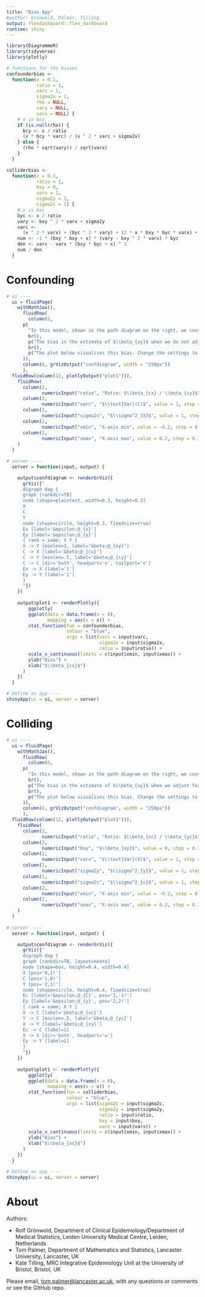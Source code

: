```yaml
---
title: "Bias App"
#author: Grönwold, Palmer, Tilling
output: flexdashboard::flex_dashboard
runtime: shiny
---
```


```r
library(DiagrammeR)
library(tidyverse)
library(plotly)
```

```r
# functions for the biases
confounderbias <-
  function(x = 0.1,
           ratio = 1,
           varc = 1,
           sigma2x = 1,
           rho = NULL,
           vary = NULL,
           varx = NULL) {
    # x is bcx
    if (is.null(rho)) {
      bcy <- x / ratio
      (x * bcy * varc) / (x ^ 2 * varc + sigma2x)
    } else {
      (rho * sqrt(vary)) / sqrt(varx)
    }
  }

colliderbias <-
  function(x = 0.1,
           ratio = 1,
           bxy = 0,
           varx = 1,
           sigma2y = 1,
           sigma2c = 1) {
    # x is bxc
    byc <- x / ratio
    vary <- bxy ^ 2 * varx + sigma2y
    varc <-
      (x ^ 2 * varx) + (byc ^ 2 * vary) + (2 * x * bxy * byc * varx) + sigma2c
    num <- -1 * (bxy * bxy + x) * (vary - bxy ^ 2 * varx) * byc
    den <- varc - varx * (bxy * byc + x) ^ 2
    num / den
  }
```

# Confounding {data-height=800}

```r
# ui ----
  ui = fluidPage(
    withMathJax(),
      fluidRow(
        column(6,
      p(
        "In this model, shown in the path diagram on the right, we consider the effect of omitting a confounder, $C$, from the regression of $Y$ on $X$."),
        br(),
        p("The bias in the estimate of $\\beta_{xy}$ when we do not adjust for $C$ is given by: $$\\text{Bias} = \\frac{\\beta_{cx}\\beta_{cy}\\text{Var}(C)}{\\beta_{cx}^2\\text{Var}(C) + \\sigma_{X}^2}$$"),
        br(),
        p("The plot below visualises this bias. Change the settings to explore how the bias changes."
      )),
      column(6, grVizOutput("confdiagram", width = "250px"))
      ),
  fluidRow(column(12, plotlyOutput("plot1"))),
    fluidRow(
      column(2,
             numericInput("ratio", "Ratio: $\\beta_{cx} / \\beta_{cy}$", value = 1, step = 0.1, width = "100px")),
      column(2,
             numericInput("varc", "$\\text{Var}(C)$", value = 1, step = 0.1, width = "100px", min = 1e-6)),
      column(2,
             numericInput("sigma2x", "$\\sigma^2_{X}$", value = 1, step = 0.1, width = "100px", min = 1e-6)),
      column(2,
             numericInput("xmin", "X-axis min", value = -0.2, step = 0.1, width = "100px")),
      column(2,
             numericInput("xmax", "X-axis max", value = 0.2, step = 0.1, width = "100px"))
    )
  )
  
# server ----
  server = function(input, output) {

    output$confdiagram <- renderGrViz({
      grViz({"
      digraph dag {
      graph [rankdir=TB]
      node [shape=plaintext, width=0.3, height=0.3]
      X 
      C 
      Y
      node [shape=circle, height=0.3, fixedsize=true]
      Ex [label='&epsilon;@_{x}']
      Ey [label='&epsilon;@_{y}']
      { rank = same; X Y }
      X -> Y [minlen=3, label='&beta;@_{xy}']
      C -> X [label='&beta;@_{cx}']
      C -> Y [minlen=.5, label='&beta;@_{cy}']
      C -> C [dir='both', headport='n', tailport='n']
      Ex -> X [label='1']
      Ey -> Y [label='1']
      }
      "})
    })
    
    output$plot1 <- renderPlotly({
        ggplotly(
        ggplot(data = data.frame(x = 0), 
               mapping = aes(x = x)) + 
        stat_function(fun = confounderbias, 
                      colour = "blue",
                      args = list(varc = input$varc,
                                  sigma2x = input$sigma2x,
                                  ratio = input$ratio)) +
        scale_x_continuous(limits = c(input$xmin, input$xmax)) + 
        ylab("Bias") + 
        xlab("$\\beta_{cx}$")
      )
    })
  }

# Define as app ----
shinyApp(ui = ui, server = server)
```

# Colliding

```r
# ui ----
  ui = fluidPage(
    withMathJax(),
      fluidRow(
        column(6,
      p(
        "In this model, shown in the path diagram on the right, we consider the effect of including a collider, $C$, in the regression of $Y$ on $X$ and $C$."),
        br(),
        p("The bias in the estimate of $\\beta_{xy}$ when we adjust for $C$ is given by: $$\\text{Bias} = -\\frac{(\\beta_{xy}\\beta_{yc} + \\beta_{xc})(\\text{Var}(Y)- \\beta_{xy}^2\\text{Var}(X))\\beta_{yc}}{\\text{Var}(C) - \\text{Var}(X)(\\beta_{xy}\\beta_{yc} + \\beta_{xc})^2}$$"),
        br(),
        p("The plot below visualises this bias. Change the settings to explore how the bias changes."
      )),
      column(6, grVizOutput("confdiagram", width = "250px"))
      ),
  fluidRow(column(12, plotlyOutput("plot1"))),
    fluidRow(
      column(2,
             numericInput("ratio", "Ratio: $\\beta_{xc} / \\beta_{yc}$", value = 1, step = 0.1, width = "100px")),
      column(2,
             numericInput("bxy", "$\\beta_{xy}$", value = 0, step = 0.1, width = "100px")),
      column(2,
             numericInput("varx", "$\\text{Var}(X)$", value = 1, step = 0.1, width = "100px", min = 1e-6)),
      column(1,
             numericInput("sigma2y", "$\\sigma^2_{y}$", value = 1, step = 0.1, width = "100px", min = 1e-6)),
      column(1,
             numericInput("sigma2c", "$\\sigma^2_{c}$", value = 1, step = 0.1, width = "100px", min = 1e-6)),
      column(2,
             numericInput("xmin", "X-axis min", value = -0.2, step = 0.1, width = "100px")),
      column(2,
             numericInput("xmax", "X-axis max", value = 0.2, step = 0.1, width = "100px"))
    )
  )
  
# server ----
  server = function(input, output) {

    output$confdiagram <- renderGrViz({
      grViz({"
      digraph dag {
      graph [rankdir=TB, layout=neato]
      node [shape=box, height=0.4, width=0.4]
      X [pos='0,1!']
      C [pos='1,0!']
      Y [pos='2,1!']
      node [shape=circle, height=0.4, fixedsize=true]
      Ec [label='&epsilon;@_{C}', pos='1,-1!']
      Ey [label='&epsilon;@_{y}', pos='2,2!']
      { rank = same; X Y }
      X -> C [label='&beta;@_{xc}']
      Y -> C [minlen=.5, label='&beta;@_{yc}']
      X -> Y [label='&beta;@_{xy}']
      Ec -> C [label=1]
      X -> X [dir='both', headport='w']
      Ey -> Y [label=1]
      }
      "})
    })
    
    output$plot1 <- renderPlotly({
        ggplotly(
        ggplot(data = data.frame(x = 0), 
               mapping = aes(x = x)) + 
        stat_function(fun = colliderbias, 
                      colour = "blue",
                      args = list(sigma2c = input$sigma2c,
                                  sigma2y = input$sigma2y,
                                  ratio = input$ratio,
                                  bxy = input$bxy,
                                  varx = input$varx)) +
        scale_x_continuous(limits = c(input$xmin, input$xmax)) + 
        ylab("Bias") + 
        xlab("$\\beta_{xc}$")
      )
    })
  }

# Define as app ----
shinyApp(ui = ui, server = server)
```

# About

Authors:

- Rolf Grönwold, Department of Clinical Epidemiology/Department of Medical Statistics, Leiden University Medical Centre, Leiden, Netherlands
- Tom Palmer, Department of Mathematics and Statistics, Lancaster University, Lancaster, UK
- Kate Tilling, MRC Integrative Epidemiology Unit at the University of Bristol, Bristol, UK

Please email, <tom.palmer@lancaster.ac.uk>, with any questions or comments or see the GitHub repo.